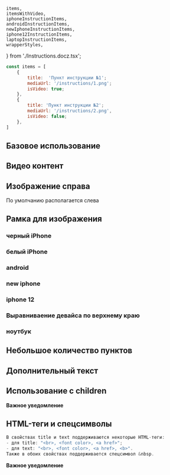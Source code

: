     items,
    itemsWithVideo,
    iphoneInstructionItems,
    androidInstructionItems,
    newIphoneInstructionItems,
    iphone12InstructionItems,
    laptopInstructionItems,
    wrapperStyles,
} from './Instructions.docz.tsx';

```javascript collapse=Демо данные
const items = [
    {
        title:  'Пункт инструкции №1';
        mediaUrl: '/instructions/1.png';
        isVideo: true;
    },
    {
        title: 'Пункт инструкции №2';
        mediaUrl: '/instructions/2.png',
        isVideo: false;
    },
]
```

## Базовое использование

<Playground style={wrapperStyles}>
    <Instructions title="Как подписаться" instructionItems={items} />
</Playground>

## Видео контент

<Playground style={wrapperStyles}>
    <Instructions title="Как подписаться" instructionItems={itemsWithVideo} />
</Playground>

## Изображение справа
По умолчанию располагается слева

<Playground style={wrapperStyles}>
    <Instructions title="Как подписаться" instructionItems={items} pictureAlign='right' />
</Playground>

## Рамка для изображения

### черный iPhone

<Playground style={wrapperStyles}>
    <Instructions title="Как подписаться" instructionItems={iphoneInstructionItems} pictureMask='black-iphone' />
</Playground>

### белый iPhone

<Playground style={wrapperStyles}>
    <Instructions title="Как подписаться" instructionItems={iphoneInstructionItems} pictureMask='white-iphone' />
</Playground>

### android

<Playground style={wrapperStyles}>
    <Instructions title="Как подписаться" instructionItems={androidInstructionItems} pictureMask='android' />
</Playground>

### new iphone

<Playground style={wrapperStyles}>
    <Instructions title="Как подписаться" instructionItems={newIphoneInstructionItems} pictureMask='new-iphone' />
</Playground>

### iphone 12

<Playground style={wrapperStyles}>
    <Instructions title="Как подписаться" instructionItems={iphone12InstructionItems} pictureMask='iphone-12' />
</Playground>

### Выравниваение девайса по верхнему краю

<Playground style={wrapperStyles}>
    <Instructions title="Как подписаться" instructionItems={iphone12InstructionItems} pictureMask='black-iphone' pictureVerticalAlign='top' />
</Playground>

### ноутбук

<Playground style={wrapperStyles}>
    <Instructions title="Как подписаться" instructionItems={laptopInstructionItems} pictureMask='laptop' />
</Playground>

## Небольшое количество пунктов

<Playground style={wrapperStyles}>
    <Instructions title="Как подписаться" instructionItems={[items[0], items[1]]} />
</Playground>

## Дополнительный текст

<Playground style={wrapperStyles}>
    <Instructions
        title="Как подписаться"
        instructionItems={items}
        additionalText="Авторизуйтесь на сайте сервиса special.megafon.ru, перейдите в магазин и добавьте покупки в корзину"
    />
</Playground>

## Использование с children

<Playground style={wrapperStyles}>
    <Instructions
        title="Как подписаться"
        instructionItems={items}
    >
        <strong
            style={{
                display: 'block',
                color: 'red',
                margin: '32px auto',
                textAlign: 'center'
            }}
        >
            Важное уведомление
        </strong>
    </Instructions>
</Playground>

## HTML-теги и спецсимволы

```javascript
В свойствах title и text поддерживаются некоторые HTML-теги:
- для title: "<br>, <font color>, <a href>";
- для text: "<br>, <font color>, <a href>, <b>".
Также в обоих свойствах поддерживается спецсимвол &nbsp.
```

<Playground style={wrapperStyles}>
    <Instructions
        title='Скачивайте&nbspмобильное приложение <font color="#731982">МегаФон</font><br>по <a href="https://moscow.megafon.ru">ссылке</a>'
        instructionItems={items}
        additionalText='<b>Текстовое</b> <font color="#731982">описание</font> не<br>должно <a href="https://moscow.megafon.ru">превышать</a> 150&nbspсимволов.'
    >
        <strong
            style={{
                display: 'block',
                color: 'red',
                margin: '32px auto',
                textAlign: 'center'
            }}
        >
            Важное уведомление
        </strong>
    </Instructions>
</Playground>

